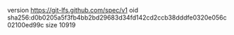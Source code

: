 version https://git-lfs.github.com/spec/v1
oid sha256:d0b0205a5f3fb4bb2bd29683d34fd142cd2ccb38dddfe0320e056c02100ed99c
size 10919
